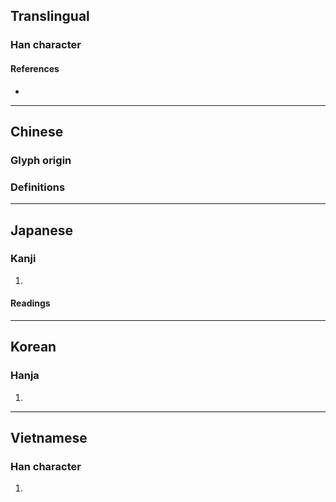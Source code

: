 {{also|卮}}
{{character info}}
==Translingual==

===Han character===
{{Han char|rn=49|rad=己|as=04|sn=7|four=|canj=HMAU|ids=⿸𠂋巴}}

====References====
* {{Han ref|kx=0327.040|dkj=08751|dj=0631.070|hdz=10069.270|uh=5DF5|ud=24053}}

----

==Chinese==

===Glyph origin===
{{Han etym}}

===Definitions===
{{zh-see|卮|v}}

----

==Japanese==

===Kanji===
{{ja-kanji|grade=|rs=己04}}

# {{rfdef|ja|sort=己04}}

====Readings====
{{ja-readings
|goon=し
|kanon=し
|kun=さかずき-
}}

----

==Korean==

===Hanja===
{{ko-hanja|hangeul=치|rv=chi|mr=ch'i}}

# {{rfdef|ko|sort=己04}}

----

==Vietnamese==

===Han character===
{{vi-hantu|[[chi]]|rs=己04}}

# {{rfdef|vi|sort=己04}}